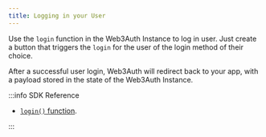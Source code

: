 ```yaml
---
title: Logging in your User
---
```


Use the `login` function in the Web3Auth Instance to log in user. Just create a button that triggers the `login` for the user of the login method of
their choice.

After a successful user login, Web3Auth will redirect back to your app, with a payload stored in the state of the Web3Auth Instance.

:::info SDK Reference

- [`login()` function](/sdk/pnp/android/usage#login).

:::
